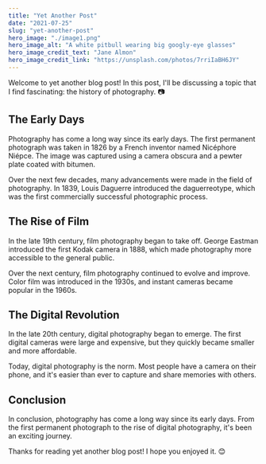 ```yaml
---
title: "Yet Another Post"
date: "2021-07-25"
slug: "yet-another-post"
hero_image: "./image1.png"
hero_image_alt: "A white pitbull wearing big googly-eye glasses"
hero_image_credit_text: "Jane Almon"
hero_image_credit_link: "https://unsplash.com/photos/7rriIaBH6JY"
---
```


Welcome to yet another blog post! In this post, I'll be discussing a topic that I find fascinating: the history of photography. 📷

## The Early Days

Photography has come a long way since its early days. The first permanent photograph was taken in 1826 by a French inventor named Nicéphore Niépce. The image was captured using a camera obscura and a pewter plate coated with bitumen.

Over the next few decades, many advancements were made in the field of photography. In 1839, Louis Daguerre introduced the daguerreotype, which was the first commercially successful photographic process.

## The Rise of Film

In the late 19th century, film photography began to take off. George Eastman introduced the first Kodak camera in 1888, which made photography more accessible to the general public.

Over the next century, film photography continued to evolve and improve. Color film was introduced in the 1930s, and instant cameras became popular in the 1960s.

## The Digital Revolution

In the late 20th century, digital photography began to emerge. The first digital cameras were large and expensive, but they quickly became smaller and more affordable.

Today, digital photography is the norm. Most people have a camera on their phone, and it's easier than ever to capture and share memories with others.

## Conclusion

In conclusion, photography has come a long way since its early days. From the first permanent photograph to the rise of digital photography, it's been an exciting journey.

Thanks for reading yet another blog post! I hope you enjoyed it. 😊
